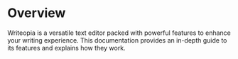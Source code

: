 # Overview
Writeopia is a versatile text editor packed with powerful features to enhance your writing experience.
This documentation provides an in-depth guide to its features and explains how they work.